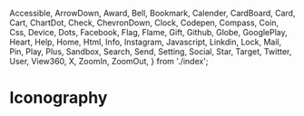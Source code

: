   Accessible,
  ArrowDown,
  Award,
  Bell,
  Bookmark,
  Calender,
  CardBoard,
  Card,
  Cart,
  ChartDot,
  Check,
  ChevronDown,
  Clock,
  Codepen,
  Compass,
  Coin,
  Css,
  Device,
  Dots,
  Facebook,
  Flag,
  Flame,
  Gift,
  Github,
  Globe,
  GooglePlay,
  Heart,
  Help,
  Home,
  Html,
  Info,
  Instagram,
  Javascript,
  Linkdin,
  Lock,
  Mail,
  Pin,
  Play,
  Plus,
  Sandbox,
  Search,
  Send,
  Setting,
  Social,
  Star,
  Target,
  Twitter,
  User,
  View360,
  X,
  ZoomIn,
  ZoomOut,
} from './index';

<Meta title="Iconography" />

# Iconography

<IconGallery>
  <IconItem name="Accessible">
    <Accessible name="Accessible" />
  </IconItem>
   <IconItem name="ArrowDown">
    <ArrowDown name="ArrowDown" />
  </IconItem>
  <IconItem name="Award">
    <Award name="Award" />
  </IconItem>
  <IconItem name="Bell">
    <Bell name="Bell" />
  </IconItem>
  <IconItem name="Bookmark">
    <Bookmark name="Bookmark" />
  </IconItem>
  <IconItem name="Calender">
    <Calender name="Calender" />
  </IconItem>
  <IconItem name="Card">
  <Card name="Card" />
</IconItem>
  <IconItem name="CardBoard">
    <CardBoard name="CardBoard" />
  </IconItem>
  <IconItem name="Cart">
    <Cart name="Cart" />
  </IconItem>
   <IconItem name="ChartDot">
    <ChartDot name="ChartDot" />
  </IconItem>
   <IconItem name="Check">
    <Check name="Check" />
  </IconItem>
  <IconItem name="ChevronDown">
    <ChevronDown name="ChevronDown" />
  </IconItem>
<IconItem name="Clock">
  <Clock name="Clock" />
</IconItem>
<IconItem name="Codepen">
  <Codepen name="Codepen" />
</IconItem>

<IconItem name="Coin">
  <Coin name="Coin" />
</IconItem>
<IconItem name="Compass">
  <Compass name="Compass" />
</IconItem>
<IconItem name="Css">
  <Css name="Css" />
</IconItem>

<IconItem name="Dots">
  <Dots name="Dots" />
</IconItem>
<IconItem name="Facebook">
  <Facebook name="Facebook" />
</IconItem>
<IconItem name="Flag">
  <Flag name="Flag" />
</IconItem>
<IconItem name="Flame">
  <Flame name="Flame" />
</IconItem>
<IconItem name="Gift">
  <Gift name="Gift" />
</IconItem>
<IconItem name="Github">
  <Github name="Github" />
</IconItem>
<IconItem name="Globe">
  <Globe name="Globe" />
</IconItem>
<IconItem name="GooglePlay">
  <GooglePlay name="GooglePlay" />
</IconItem>
<IconItem name="Heart">
  <Heart name="Heart" />
</IconItem>
<IconItem name="Help">
  <Help name="Help" />
</IconItem>
<IconItem name="Home">
  <Home name="Home" />
</IconItem>
<IconItem name="Html">
  <Html name="Html" />
</IconItem>
<IconItem name="Info">
  <Info name="Info" />
</IconItem>
<IconItem name="Instagram">
  <Instagram name="Instagram" />
</IconItem>
<IconItem name="Javascript">
  <Javascript name="Javascript" />
</IconItem>
<IconItem name="Linkdin">
  <Linkdin name="Linkdin" />
</IconItem>
<IconItem name="Lock">
  <Lock name="Lock" />
</IconItem>
<IconItem name="Mail">
  <Mail name="Mail" />
</IconItem>
<IconItem name="Pin">
  <Pin name="Pin" />
</IconItem>
<IconItem name="Play">
  <Play name="Play" />
</IconItem>
<IconItem name="Plus">
  <Plus name="Plus" />
</IconItem>
<IconItem name="Sandbox">
  <Sandbox name="Sandbox" />
</IconItem>
<IconItem name="Search">
  <Search name="Search" />
</IconItem>
<IconItem name="Send">
  <Send name="Send" />
</IconItem>
<IconItem name="Setting">
  <Setting name="Setting" />
</IconItem>
<IconItem name="Social">
  <Social name="Social" />
</IconItem>
<IconItem name="Star">
  <Star name="Star" />
</IconItem>
<IconItem name="Target">
  <Target name="Target" />
</IconItem>
<IconItem name="Twitter">
  <Twitter name="Twitter" />
</IconItem>
<IconItem name="User">
  <User name="User" />
</IconItem>
<IconItem name="View360">
  <View360 name="View360" />
</IconItem>
<IconItem name="X">
  <X name="X" />
</IconItem>
<IconItem name="ZoomIn">
  <ZoomIn name="ZoomIn" />
</IconItem>
<IconItem name="ZoomOut">
  <ZoomOut name="ZoomOut" />
</IconItem>

</IconGallery>
